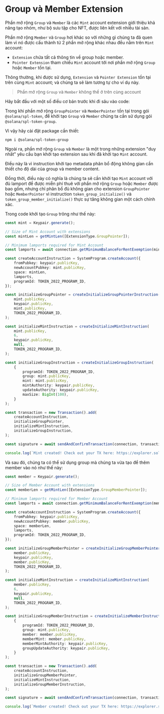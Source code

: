 
# Group và Member Extension

Phần mở rộng `Group` và `Member` là các `Mint` account extension giới thiệu khả năng tạo nhóm, như bộ sưu tập cho NFT, được liên kết với nhiều tài sản.

<ArticleSection name="Khởi tạo Mint Account" id="initializing-the-mint-account" level="h2" />

Phần mở rộng `Member` và `Group` hơi khác so với những gì chúng ta đã quen làm vì nó được cấu thành từ 2 phần mở rộng khác nhau đều nằm trên `Mint` account:
- `Extension` chứa tất cả thông tin về group hoặc member.
- `Pointer Extension` tham chiếu `Mint` account tới nơi phần mở rộng `Group` hoặc `Member` tồn tại.

Thông thường, khi được sử dụng, `Extension` và `Pointer Extension` tồn tại trên cùng `Mint` account; và chúng ta sẽ làm tương tự cho ví dụ này.

> Phần mở rộng `Group` và `Member` không thể ở trên cùng account

Hãy bắt đầu với một số điều cơ bản trước khi đi sâu vào code:

Trong khi phần mở rộng `GroupPointer` và `MemberPointer` tồn tại trong gói `@solana/spl-token`, để khởi tạo `Group` và `Member` chúng ta cần sử dụng gói `@solana/spl-token-group`.

Vì vậy hãy cài đặt package cần thiết:

```
npm i @solana/spl-token-group
```

Ngoài ra, phần mở rộng `Group` và `Member` là một trong những extension "duy nhất" yêu cầu bạn khởi tạo extension sau khi đã khởi tạo `Mint` account.

Điều này là vì instruction khởi tạo metadata phân bổ động không gian cần thiết cho độ dài của group và member content.

Đồng thời, điều này có nghĩa là chúng ta sẽ cần khởi tạo `Mint` account với đủ lamport để được miễn phí thuê với phần mở rộng `Group` hoặc `Member` được bao gồm, nhưng chỉ phân bổ đủ không gian cho extension `GroupPointer` hoặc `MemberPointer` vì instruction `token_group_initialize()` và `token_group_member_initialize()` thực sự tăng không gian một cách chính xác.

Trong code khởi tạo `Group` trông như thế này:

```ts
const mint = Keypair.generate();

// Size of Mint Account with extensions
const mintLen = getMintLen([ExtensionType.GroupPointer]);

// Minimum lamports required for Mint Account
const lamports = await connection.getMinimumBalanceForRentExemption(mintLen + TYPE_SIZE + LENGTH_SIZE + TOKEN_GROUP_SIZE);

const createAccountInstruction = SystemProgram.createAccount({
    fromPubkey: keypair.publicKey,
    newAccountPubkey: mint.publicKey,
    space: mintLen,
    lamports,
    programId: TOKEN_2022_PROGRAM_ID,
});

const initializeGroupPointer = createInitializeGroupPointerInstruction(
    mint.publicKey,
    keypair.publicKey,
    mint.publicKey,
    TOKEN_2022_PROGRAM_ID,
);

const initializeMintInstruction = createInitializeMintInstruction(
    mint.publicKey,
    6,
    keypair.publicKey,
    null,
    TOKEN_2022_PROGRAM_ID,
);

const initializeGroupInstruction = createInitializeGroupInstruction(
    {
        programId: TOKEN_2022_PROGRAM_ID,
        group: mint.publicKey,
        mint: mint.publicKey,
        mintAuthority: keypair.publicKey,
        updateAuthority: keypair.publicKey,
        maxSize: BigInt(100),
    }
);

const transaction = new Transaction().add(
    createAccountInstruction,
    initializeGroupPointer,
    initializeMintInstruction,
    initializeGroupInstruction,
);

const signature = await sendAndConfirmTransaction(connection, transaction, [keypair, mint], {commitment: "finalized"});

console.log(`Mint created! Check out your TX here: https://explorer.solana.com/tx/${signature}?cluster=devnet`);
```

Và sau đó, chúng ta có thể sử dụng group mà chúng ta vừa tạo để thêm member vào nó như thế này:

```ts
const member = Keypair.generate();

// Size of Member Account with extensions
const memberLen = getMintLen([ExtensionType.GroupMemberPointer]);

// Minimum lamports required for Member Account
const lamports = await connection.getMinimumBalanceForRentExemption(memberLen + TYPE_SIZE + LENGTH_SIZE + TOKEN_GROUP_MEMBER_SIZE);

const createAccountInstruction = SystemProgram.createAccount({
    fromPubkey: keypair.publicKey,
    newAccountPubkey: member.publicKey,
    space: memberLen,
    lamports,
    programId: TOKEN_2022_PROGRAM_ID,
});

const initializeGroupMemberPointer = createInitializeGroupMemberPointerInstruction(
    member.publicKey,
    keypair.publicKey,
    member.publicKey,
    TOKEN_2022_PROGRAM_ID,
);

const initializeMintInstruction = createInitializeMintInstruction(
    member.publicKey,
    6,
    keypair.publicKey,
    null,
    TOKEN_2022_PROGRAM_ID,
);

const initializeGroupMemberInstruction = createInitializeMemberInstruction(
    {
        programId: TOKEN_2022_PROGRAM_ID,
        group: mint.publicKey,
        member: member.publicKey,
        memberMint: member.publicKey,
        memberMintAuthority: keypair.publicKey,
        groupUpdateAuthority: keypair.publicKey,
    }
);

const transaction = new Transaction().add(
    createAccountInstruction,
    initializeGroupMemberPointer,
    initializeMintInstruction,
    initializeGroupMemberInstruction,
);

const signature = await sendAndConfirmTransaction(connection, transaction, [keypair, member], {commitment: "finalized"});

console.log(`Member created! Check out your TX here: https://explorer.solana.com/tx/${signature}?cluster=devnet`);
```